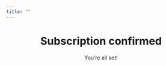 ```yaml
---
title: ""
---
```


<center>

<h1>Subscription confirmed</h1>

<p style="font-size: 16pt; margin: 0">

You're all set!

</p>

</center>
